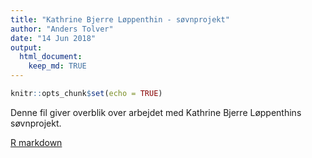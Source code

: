 ```yaml
---
title: "Kathrine Bjerre Løppenthin - søvnprojekt"
author: "Anders Tolver"
date: "14 Jun 2018"
output: 
  html_document:
    keep_md: TRUE
---
```


```r
knitr::opts_chunk$set(echo = TRUE)
```

Denne fil giver overblik over arbejdet med Kathrine Bjerre Løppenthins søvnprojekt.

[R markdown](Log.Rmd)
